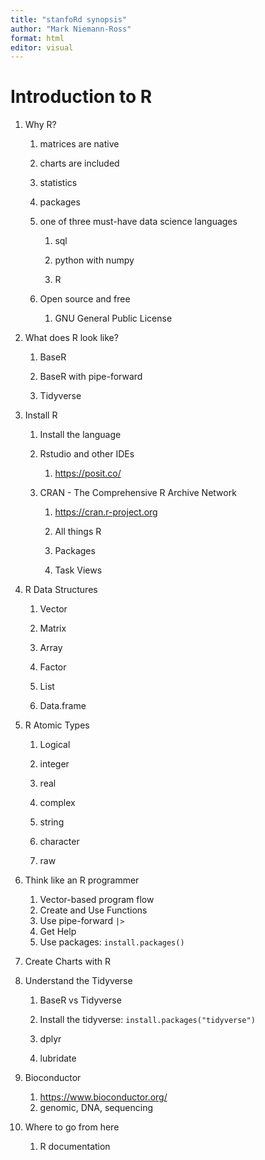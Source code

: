 ```yaml
---
title: "stanfoRd synopsis"
author: "Mark Niemann-Ross"
format: html
editor: visual
---
```


# Introduction to R

1.  Why R?

    1.  matrices are native

    2.  charts are included

    3.  statistics

    4.  packages

    5.  one of three must-have data science languages

        1.  sql

        2.  python with numpy

        3.  R

    6.  Open source and free

        1.  GNU General Public License

2.  What does R look like?

    1.  BaseR

    2.  BaseR with pipe-forward

    3.  Tidyverse

3.  Install R

    1.  Install the language

    2.  Rstudio and other IDEs

        1.  <https://posit.co/>

    3.  CRAN - The Comprehensive R Archive Network

        1.  <https://cran.r-project.org>

        2.  All things R

        3.  Packages

        4.  Task Views

4.  R Data Structures

    1.  Vector

    2.  Matrix

    3.  Array

    4.  Factor

    5.  List

    6.  Data.frame

5.  R Atomic Types

    1.  Logical

    2.  integer

    3.  real

    4.  complex

    5.  string

    6.  character

    7.  raw

6.  Think like an R programmer

    1.  Vector-based program flow
    2.  Create and Use Functions
    3.  Use pipe-forward `|>`
    4.  Get Help
    5.  Use packages: `install.packages()`

7.  Create Charts with R

8.  Understand the Tidyverse

    1.  BaseR vs Tidyverse

    2.  Install the tidyverse: `install.packages("tidyverse")`

    3.  dplyr

    4.  lubridate

9.  Bioconductor

    1.  <https://www.bioconductor.org/>
    2.  genomic, DNA, sequencing

10. Where to go from here

    1.  R documentation
